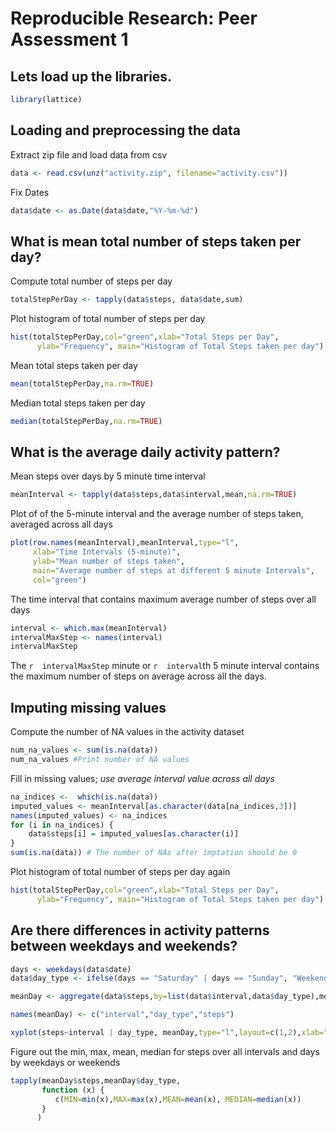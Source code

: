 # Reproducible Research: Peer Assessment 1

## Lets load up the libraries.
```r
library(lattice)
```

## Loading and preprocessing the data
Extract zip file and load data from csv
```r
data <- read.csv(unz("activity.zip", filename="activity.csv"))

```

Fix Dates
```r
data$date <- as.Date(data$date,"%Y-%m-%d")
```

## What is mean total number of steps taken per day?
Compute total number of steps per day  
```r
totalStepPerDay <- tapply(data$steps, data$date,sum)
```

Plot histogram of total number of steps per day
```r
hist(totalStepPerDay,col="green",xlab="Total Steps per Day", 
      ylab="Frequency", main="Histogram of Total Steps taken per day")
```

Mean total steps taken per day
```r
mean(totalStepPerDay,na.rm=TRUE)
```

Median total steps taken per day
```r
median(totalStepPerDay,na.rm=TRUE)
```

## What is the average daily activity pattern?
Mean steps over days by 5 minute time interval
```r
meanInterval <- tapply(data$steps,data$interval,mean,na.rm=TRUE)
```
Plot of of the 5-minute interval and the average number of steps taken, averaged across all days
```r
plot(row.names(meanInterval),meanInterval,type="l",
     xlab="Time Intervals (5-minute)", 
     ylab="Mean number of steps taken", 
     main="Average number of steps at different 5 minute Intervals",
     col="green")
```

The time interval that contains maximum average number of steps over all days
```r
interval <- which.max(meanInterval)
intervalMaxStep <- names(interval)
intervalMaxStep
```
The `r  intervalMaxStep ` minute  or  `r  interval `th 5 minute interval contains the maximum number of steps on average across all the days.

## Imputing missing values
Compute the number of NA values in the activity dataset
```r
num_na_values <- sum(is.na(data))
num_na_values #Print number of NA values
```

Fill in missing values; *use average interval value across all days*
```r
na_indices <-  which(is.na(data))
imputed_values <- meanInterval[as.character(data[na_indices,3])]
names(imputed_values) <- na_indices
for (i in na_indices) {
    data$steps[i] = imputed_values[as.character(i)]
}
sum(is.na(data)) # The number of NAs after imptation should be 0
```

Plot histogram of total number of steps per day again
```r
hist(totalStepPerDay,col="green",xlab="Total Steps per Day", 
      ylab="Frequency", main="Histogram of Total Steps taken per day")
```

## Are there differences in activity patterns between weekdays and weekends?

```r
days <- weekdays(data$date)
data$day_type <- ifelse(days == "Saturday" | days == "Sunday", "Weekend", "Weekday")

meanDay <- aggregate(data$steps,by=list(data$interval,data$day_type),mean)

names(meanDay) <- c("interval","day_type","steps")

xyplot(steps~interval | day_type, meanDay,type="l",layout=c(1,2),xlab="Interval",ylab = "Number of steps",col="green")

```

Figure out the min, max, mean, median for steps over all intervals and days by weekdays or weekends
```r
tapply(meanDay$steps,meanDay$day_type, 
       function (x) { 
          c(MIN=min(x),MAX=max(x),MEAN=mean(x), MEDIAN=median(x))
       }
      )
```

